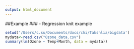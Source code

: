 ```yaml
---
output: html_document
---
```


##Example
### - Regression knit example

```r


setwd('/Users/c.su/Documents/docs/chi/Takshlia/bigdata')
mydata<-read.csv("Ozone_data.csv")
summary(lm(Ozone ~ Temp+Month, data = mydata))

```